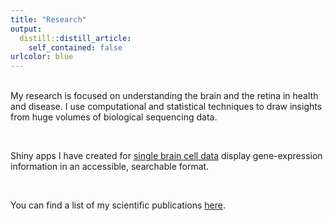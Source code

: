 ```yaml
---
title: "Research"
output:
  distill::distill_article:
    self_contained: false
urlcolor: blue
---
```


<br> My research is focused on understanding the brain and the retina in health and disease. I use computational and statistical techniques to draw insights from huge volumes of biological sequencing data.

<br>

Shiny apps I have created for [single brain cell data](https://shiny.wehi.edu.au/ansell.b/sc_brain_browser/) display gene-expression information in an accessible, searchable format.

<br>

You can find a list of my scientific publications [here](https://scholar.google.com.au/citations?user=XMmsMV4AAAAJ&hl=en).
